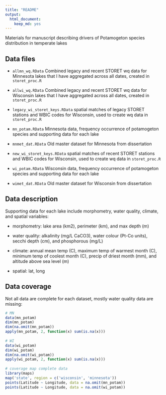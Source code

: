 ```yaml
---
title: "README"
output: 
  html_document:
    keep_md: yes
---
```


Materials for manuscript describing drivers of Potamogeton species distribution in temperate lakes

## Data files

* `allmn_wq.RData` Combined legacy and recent STORET wq data for Minnesota lakes that I have aggregated across all dates, created in `storet_proc.R`

* `allwi_wq.RData` Combined legacy and recent STORET wq data for Wisconsin lakes that I have aggregated across all dates, created in `storet_proc.R`

* `legacy_wi_storet_keys.RData` spatial matches of legacy STORET stations and WBIC codes for Wisconsin, used to create wq data in `storet_proc.R`

* `mn_potam.RData` Minnesota data, frequency occurrence of potamogeton species and supporting data for each lake

* `mnmet_dat.RData` Old master dataset for Minnesota from dissertation 

* `new_wi_storet_keys.RData` spatial matches of recent STORET stations and WBIC codes for Wisconsin, used to create wq data in `storet_proc.R`

* `wi_potam.RData` Wisconsin data, frequency occurrence of potamogeton species and supporting data for each lake

* `wimet_dat.RData` Old master dataset for Wisconsin from dissertation

## Data description

Supporting data for each lake include morphometry, water quality, climate, and spatial variables:

* morphometry: lake area (km2), perimeter (km), and max depth (m)

* water quality: alkalinity (mg/L CaCO3), water colour (Pt-Co units), secchi depth (cm), and phosphorous (mg/L)

* climate:  annual mean temp (C), maximum temp of warmest month (C), minimum temp of coolest month (C), precip of driest month (mm), and altitude above sea level (m)

* spatial: lat, long

## Data coverage

Not all data are complete for each dataset, mostly water quality data are missing:

```r
# MN
data(mn_potam)
dim(mn_potam)
dim(na.omit(mn_potam))
apply(mn_potam, 2, function(x) sum(is.na(x)))
  
# WI
data(wi_potam)
dim(wi_potam)
dim(na.omit(wi_potam))
apply(wi_potam, 2, function(x) sum(is.na(x)))
  
# coverage map complete data
library(maps)
map('state', region = c('wisconsin', 'minnesota'))
points(Latitude ~ Longitude, data = na.omit(mn_potam))
points(Latitude ~ Longitude, data = na.omit(wi_potam)) 

```


